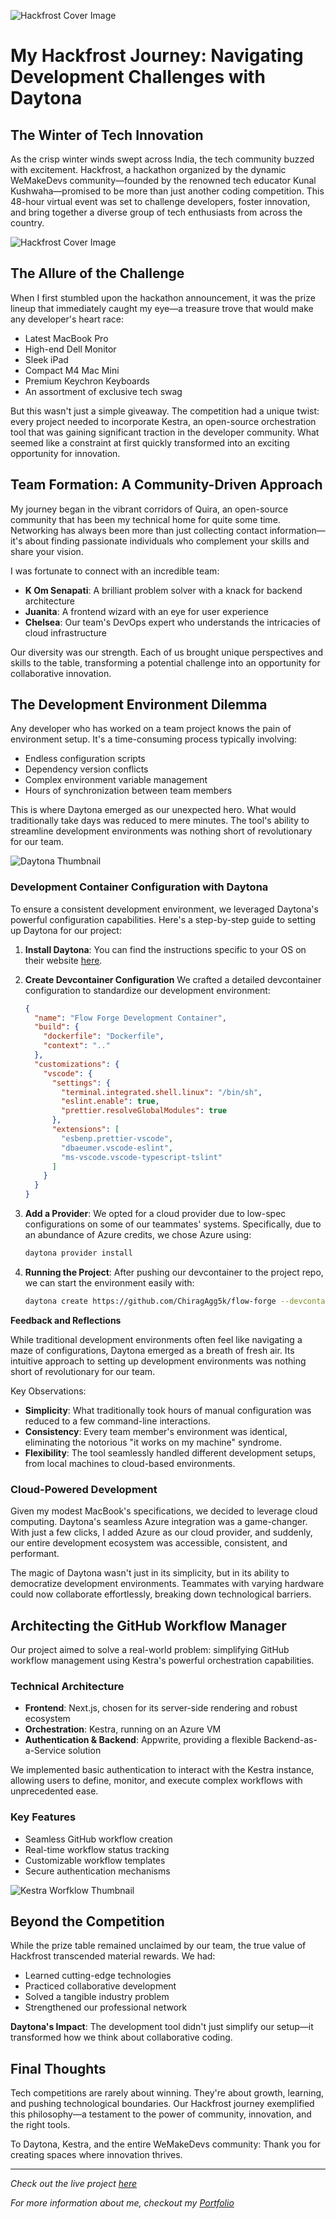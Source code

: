 
![Hackfrost Cover Image](https://media2.dev.to/dynamic/image/width=1000,height=420,fit=cover,gravity=auto,format=auto/https%3A%2F%2Fdev-to-uploads.s3.amazonaws.com%2Fuploads%2Farticles%2Fmj4iwejoxk95eug0fvw9.png)

# My Hackfrost Journey: Navigating Development Challenges with Daytona

## The Winter of Tech Innovation

As the crisp winter winds swept across India, the tech community buzzed with excitement. Hackfrost, a hackathon organized by the dynamic WeMakeDevs community—founded by the renowned tech educator Kunal Kushwaha—promised to be more than just another coding competition. This 48-hour virtual event was set to challenge developers, foster innovation, and bring together a diverse group of tech enthusiasts from across the country.

![Hackfrost Cover Image](https://dev-to-uploads.s3.amazonaws.com/uploads/articles/5tpogusxub7v18mw2cec.png)

## The Allure of the Challenge

When I first stumbled upon the hackathon announcement, it was the prize lineup that immediately caught my eye—a treasure trove that would make any developer's heart race:

- Latest MacBook Pro
- High-end Dell Monitor
- Sleek iPad
- Compact M4 Mac Mini
- Premium Keychron Keyboards
- An assortment of exclusive tech swag

But this wasn't just a simple giveaway. The competition had a unique twist: every project needed to incorporate Kestra, an open-source orchestration tool that was gaining significant traction in the developer community. What seemed like a constraint at first quickly transformed into an exciting opportunity for innovation.

## Team Formation: A Community-Driven Approach

My journey began in the vibrant corridors of Quira, an open-source community that has been my technical home for quite some time. Networking has always been more than just collecting contact information—it's about finding passionate individuals who complement your skills and share your vision.

I was fortunate to connect with an incredible team:

- **K Om Senapati**: A brilliant problem solver with a knack for backend architecture
- **Juanita**: A frontend wizard with an eye for user experience
- **Chelsea**: Our team's DevOps expert who understands the intricacies of cloud infrastructure

Our diversity was our strength. Each of us brought unique perspectives and skills to the table, transforming a potential challenge into an opportunity for collaborative innovation.

## The Development Environment Dilemma

Any developer who has worked on a team project knows the pain of environment setup. It's a time-consuming process typically involving:

- Endless configuration scripts
- Dependency version conflicts
- Complex environment variable management
- Hours of synchronization between team members

This is where Daytona emerged as our unexpected hero. What would traditionally take days was reduced to mere minutes. The tool's ability to streamline development environments was nothing short of revolutionary for our team.

![Daytona Thumbnail](https://dev-to-uploads.s3.amazonaws.com/uploads/articles/0dylirv94hune4s3bynf.png)

### Development Container Configuration with Daytona

To ensure a consistent development environment, we leveraged Daytona's powerful configuration capabilities. Here's a step-by-step guide to setting up Daytona for our project:

1. **Install Daytona**: You can find the instructions specific to your OS on their website [here](https://www.daytona.io/).

2. **Create Devcontainer Configuration**
   We crafted a detailed devcontainer configuration to standardize our development environment:

   ```json
   {
     "name": "Flow Forge Development Container",
     "build": {
       "dockerfile": "Dockerfile",
       "context": ".."
     },
     "customizations": {
       "vscode": {
         "settings": {
           "terminal.integrated.shell.linux": "/bin/sh",
           "eslint.enable": true,
           "prettier.resolveGlobalModules": true
         },
         "extensions": [
           "esbenp.prettier-vscode",
           "dbaeumer.vscode-eslint",
           "ms-vscode.vscode-typescript-tslint"
         ]
       }
     }
   }
   ```

3. **Add a Provider**: We opted for a cloud provider due to low-spec configurations on some of our teammates' systems. Specifically, due to an abundance of Azure credits, we chose Azure using:

   ```bash
   daytona provider install
   ```

4. **Running the Project**: After pushing our devcontainer to the project repo, we can start the environment easily with:
   ```bash
   daytona create https://github.com/ChiragAgg5k/flow-forge --devcontainer-path=.devcontainer/devcontainer.json
   ```

**Feedback and Reflections**

While traditional development environments often feel like navigating a maze of configurations, Daytona emerged as a breath of fresh air. Its intuitive approach to setting up development environments was nothing short of revolutionary for our team.

Key Observations:

- **Simplicity**: What traditionally took hours of manual configuration was reduced to a few command-line interactions.
- **Consistency**: Every team member's environment was identical, eliminating the notorious "it works on my machine" syndrome.
- **Flexibility**: The tool seamlessly handled different development setups, from local machines to cloud-based environments.

### Cloud-Powered Development

Given my modest MacBook's specifications, we decided to leverage cloud computing. Daytona's seamless Azure integration was a game-changer. With just a few clicks, I added Azure as our cloud provider, and suddenly, our entire development ecosystem was accessible, consistent, and performant.

The magic of Daytona wasn't just in its simplicity, but in its ability to democratize development environments. Teammates with varying hardware could now collaborate effortlessly, breaking down technological barriers.

## Architecting the GitHub Workflow Manager

Our project aimed to solve a real-world problem: simplifying GitHub workflow management using Kestra's powerful orchestration capabilities.

### Technical Architecture

- **Frontend**: Next.js, chosen for its server-side rendering and robust ecosystem
- **Orchestration**: Kestra, running on an Azure VM
- **Authentication & Backend**: Appwrite, providing a flexible Backend-as-a-Service solution

We implemented basic authentication to interact with the Kestra instance, allowing users to define, monitor, and execute complex workflows with unprecedented ease.

### Key Features

- Seamless GitHub workflow creation
- Real-time workflow status tracking
- Customizable workflow templates
- Secure authentication mechanisms

![Kestra Worfklow Thumbnail](https://dev-to-uploads.s3.amazonaws.com/uploads/articles/hdblxgqij2hp93upccg9.png)

## Beyond the Competition

While the prize table remained unclaimed by our team, the true value of Hackfrost transcended material rewards. We had:

- Learned cutting-edge technologies
- Practiced collaborative development
- Solved a tangible industry problem
- Strengthened our professional network

**Daytona's Impact**: The development tool didn't just simplify our setup—it transformed how we think about collaborative coding.

## Final Thoughts

Tech competitions are rarely about winning. They're about growth, learning, and pushing technological boundaries. Our Hackfrost journey exemplified this philosophy—a testament to the power of community, innovation, and the right tools.

To Daytona, Kestra, and the entire WeMakeDevs community: Thank you for creating spaces where innovation thrives.

---

_Check out the live project [here](https://flow-forge-iota.vercel.app/)_

_For more information about me, checkout my [Portfolio](https://www.chiragaggarwal.tech/)_

<OriginalPost
  text="Checkout the original post on Dev.to"
  link="https://dev.to/chiragagg5k/my-hackfrost-journey-navigating-development-challenges-with-daytona-hdc"
/>
